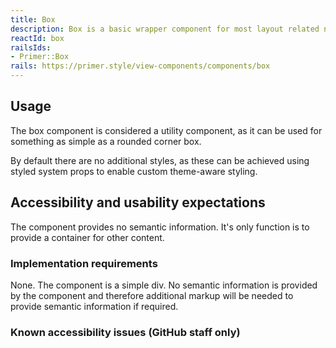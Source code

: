 ```yaml
---
title: Box
description: Box is a basic wrapper component for most layout related needs.
reactId: box
railsIds:
- Primer::Box
rails: https://primer.style/view-components/components/box
---
```



## Usage

The box component is considered a utility component, as it can be used for something as simple as a rounded corner box.

By default there are no additional styles, as these can be achieved using styled system props to enable custom theme-aware styling.

## Accessibility and usability expectations

The component provides no semantic information. It's only function is to provide a container for other content.

### Implementation requirements

None. The component is a simple div. No semantic information is provided by the component and therefore additional markup will be needed to provide semantic information if required.

### Known accessibility issues (GitHub staff only)

 <AccessibilityLink label="Box"/>
